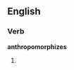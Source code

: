 ==English==

===Verb===
'''anthropomorphizes'''

# {{third-person singular of|anthropomorphize}}
{{count page|[[Wiktionary:Page count]]}}